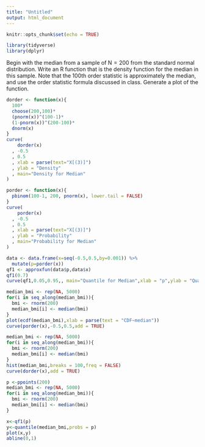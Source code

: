 ```yaml
---
title: "Untitled"
output: html_document
---
```


```r
knitr::opts_chunk$set(echo = TRUE)
```


```r
library(tidyverse)
library(dplyr)
```


Begin with the median from a sample of N = 200 from the standard normal distribution. Write an R function that is the density function for the median in this sample. Note that the 100th order statistic is approximately the median, and use the order statistic formula discussed in class. Generate a plot of the function.
```r
dorder <- function(x){
  100*
  choose(200,100)*
  (pnorm(x))^(100-1)*
  (1-pnorm(x))^(200-100)*
  dnorm(x)
}
curve(
    dorder(x)
  , -0.5
  , 0.5
  , xlab = parse(text="X[(3)]")
  , ylab = "Density"
  , main="Density for Median"
)
```


```r
porder <- function(x){
  pbinom(100-1, 200, pnorm(x), lower.tail = FALSE)
}
curve(
    porder(x)
  , -0.5
  , 0.5
  , xlab = parse(text="X[(3)]")
  , ylab = "Probability"
  , main="Probability for Median"
)
```
```r

data <- data.frame(x=seq(-0.5,0.5,by=0.001)) %>%
  mutate(p=porder(x))
qf1 <- approxfun(data$p,data$x)
qf1(0.7)
curve(qf1,0.05,0.95,, main="Quantile for Median",xlab = "p",ylab = "Quantile")
```


```r
median_bmi <- rep(NA, 5000)
for(i in seq_along(median_bmi)){
  bmi <- rnorm(200)
  median_bmi[i] <- median(bmi)
}
plot(ecdf(median_bmi),xlab = parse(text = "CDF~median"))
curve(porder(x),-0.5,0.5,add = TRUE)
```
```r
median_bmi <- rep(NA, 5000)
for(i in seq_along(median_bmi)){
  bmi <- rnorm(200)
  median_bmi[i] <- median(bmi)
}
hist(median_bmi,breaks = 100,freq = FALSE)
curve(dorder(x),add = TRUE)
```

```r
p <-ppoints(200)
median_bmi <- rep(NA, 5000)
for(i in seq_along(median_bmi)){
  bmi <- rnorm(200)
  median_bmi[i] <- median(bmi)
}

x<-qf1(p)
y<-quantile(median_bmi,probs = p)
plot(x,y)
abline(0,1)
```


